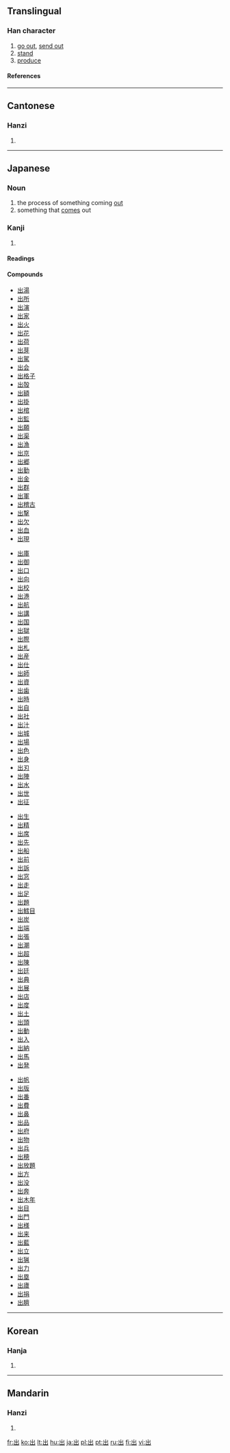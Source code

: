 {{see|岀}}

==Translingual==
{{Han stroke|[[Image:出-order.gif]]}}
{{stroke order|strokes=5}}
===Han character===
{{Han char|rn=17|rad=凵|as=03|sn=5|four=2277<sub>2</sub>|canj=山山 (UU)}}
# [[go out]], [[send out]]
# [[stand]]
# [[produce]]
====References====
{{Han ref|kx=0135.110|dkj=01811|dj=0301.070|hdz=10307.080|uh=51FA|ud=20986|bh=A558|bd=42328}}
----

==Cantonese==
===Hanzi===
{{yue-hanzi|jyut=|y=[[cheut1]]}}
# {{defn|Cantonese}}
----
==Japanese==
===Noun===
{{ja-noun|k|hira=で|rom=de|hidx=て'}}
# the process of something coming [[out]]
# something that [[come]]s out

===Kanji===
{{ja-kanji|grade=1|rs=凵03}}
# {{defn|Japanese}}
====Readings====
{{ja-readings|on=[[しゅつ]] ([[shutsu]]), [[すい]] ([[sui]])|kun=[[でる]] ([[出る]], [[deru]]), [[だす]] ([[出す]], [[dasu]]), [[いづ]] ([[出づ]], [[izu]])}}

====Compounds====
{{top4}}
*[[出湯]]
*[[出所]]
*[[出演]]
*[[出家]]
*[[出火]]
*[[出花]]
*[[出荷]]
*[[出芽]]
*[[出駕]]
*[[出会]]
*[[出格子]]
*[[出殻]]
*[[出額]]
*[[出掛]]
*[[出棺]]
*[[出監]]
*[[出願]]
*[[出渠]]
*[[出漁]]
*[[出京]]
*[[出郷]]
*[[出勤]]
*[[出金]]
*[[出群]]
*[[出軍]]
*[[出稽古]]
*[[出撃]]
*[[出欠]]
*[[出血]]
*[[出現]]
{{mid4}}
*[[出庫]]
*[[出御]]
*[[出口]]
*[[出向]]
*[[出校]]
*[[出港]]
*[[出航]]
*[[出講]]
*[[出国]]
*[[出獄]]
*[[出際]]
*[[出札]]
*[[出産]]
*[[出仕]]
*[[出師]]
*[[出資]]
*[[出歯]]
*[[出時]]
*[[出自]]
*[[出社]]
*[[出汁]]
*[[出城]]
*[[出場]]
*[[出色]]
*[[出身]]
*[[出刃]]
*[[出陣]]
*[[出水]]
*[[出世]]
*[[出征]]
{{mid4}}
*[[出生]]
*[[出精]]
*[[出席]]
*[[出先]]
*[[出船]]
*[[出前]]
*[[出訴]]
*[[出窓]]
*[[出走]]
*[[出足]]
*[[出題]]
*[[出鱈目]]
*[[出炭]]
*[[出端]]
*[[出張]]
*[[出潮]]
*[[出超]]
*[[出陳]]
*[[出廷]]
*[[出典]]
*[[出展]]
*[[出店]]
*[[出度]]
*[[出土]]
*[[出頭]]
*[[出動]]
*[[出入]]
*[[出納]]
*[[出馬]]
*[[出発]]
{{mid4}}
*[[出帆]]
*[[出版]]
*[[出番]]
*[[出費]]
*[[出鼻]]
*[[出品]]
*[[出府]]
*[[出物]]
*[[出兵]]
*[[出穂]]
*[[出放題]]
*[[出方]]
*[[出没]]
*[[出奔]]
*[[出木年]]
*[[出目]]
*[[出門]]
*[[出様]]
*[[出来]]
*[[出藍]]
*[[出立]]
*[[出猟]]
*[[出力]]
*[[出塁]]
*[[出廬]]
*[[出捐]]
*[[出臍]]
{{bottom}}
----

==Korean==
===Hanja===
{{ko-hanja|hangeul=[[출]], [[추]]|eumhun=날|rv=chul, chu|mr=ch'ul, ch'u}}
# {{defn|Korean}}
----
==Mandarin==
===Hanzi===
{{cmn-hanzi|pin=[[chū]] ([[chu1]]), [[jī]] ([[ji1]])|wg=[[ch'u1|ch'u<sup>1</sup>]], [[chi1|chi<sup>1</sup>]]}}
# {{defn|Mandarin}}

[[fr:出]]
[[ko:出]]
[[lt:出]]
[[hu:出]]
[[ja:出]]
[[pl:出]]
[[pt:出]]
[[ru:出]]
[[fi:出]]
[[vi:出]]